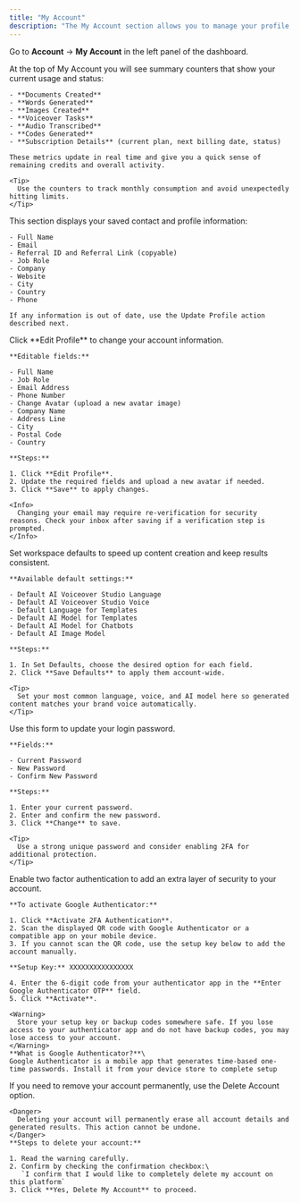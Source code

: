 ```yaml
---
title: "My Account"
description: "The My Account section allows you to manage your profile, security, preferences, and subscription details in one place."
---
```


Go to **Account** → **My Account** in the left panel of the dashboard.

<Steps>
  <Step title="Account overview">
    At the top of My Account you will see summary counters that show your current usage and status:

    - **Documents Created**
    - **Words Generated**
    - **Images Created**
    - **Voiceover Tasks**
    - **Audio Transcribed**
    - **Codes Generated**
    - **Subscription Details** (current plan, next billing date, status)

    These metrics update in real time and give you a quick sense of remaining credits and overall activity.

    <Tip>
      Use the counters to track monthly consumption and avoid unexpectedly hitting limits.
    </Tip>
  </Step>
  <Step title="Personal details">
    This section displays your saved contact and profile information:

    - Full Name
    - Email
    - Referral ID and Referral Link (copyable)
    - Job Role
    - Company
    - Website
    - City
    - Country
    - Phone

    If any information is out of date, use the Update Profile action described next.
  </Step>
  <Step title="Update profile">
    Click **Edit Profile** to change your account information.

    **Editable fields:**

    - Full Name
    - Job Role
    - Email Address
    - Phone Number
    - Change Avatar (upload a new avatar image)
    - Company Name
    - Address Line
    - City
    - Postal Code
    - Country

    **Steps:**

    1. Click **Edit Profile**.
    2. Update the required fields and upload a new avatar if needed.
    3. Click **Save** to apply changes.

    <Info>
      Changing your email may require re-verification for security reasons. Check your inbox after saving if a verification step is prompted.
    </Info>
  </Step>
  <Step title="Set defaults">
    Set workspace defaults to speed up content creation and keep results consistent.

    **Available default settings:**

    - Default AI Voiceover Studio Language
    - Default AI Voiceover Studio Voice
    - Default Language for Templates
    - Default AI Model for Templates
    - Default AI Model for Chatbots
    - Default AI Image Model

    **Steps:**

    1. In Set Defaults, choose the desired option for each field.
    2. Click **Save Defaults** to apply them account-wide.

    <Tip>
      Set your most common language, voice, and AI model here so generated content matches your brand voice automatically.
    </Tip>
  </Step>
  <Step title="Change password">
    Use this form to update your login password.

    **Fields:**

    - Current Password
    - New Password
    - Confirm New Password

    **Steps:**

    1. Enter your current password.
    2. Enter and confirm the new password.
    3. Click **Change** to save.

    <Tip>
      Use a strong unique password and consider enabling 2FA for additional protection.
    </Tip>
  </Step>
  <Step title="2FA authentication">
    Enable two factor authentication to add an extra layer of security to your account.

    **To activate Google Authenticator:**

    1. Click **Activate 2FA Authentication**.
    2. Scan the displayed QR code with Google Authenticator or a compatible app on your mobile device.
    3. If you cannot scan the QR code, use the setup key below to add the account manually.

    **Setup Key:** XXXXXXXXXXXXXXXX

    4. Enter the 6-digit code from your authenticator app in the **Enter Google Authenticator OTP** field.
    5. Click **Activate**.

    <Warning>
      Store your setup key or backup codes somewhere safe. If you lose access to your authenticator app and do not have backup codes, you may lose access to your account.
    </Warning>
    **What is Google Authenticator?**\
    Google Authenticator is a mobile app that generates time-based one-time passwords. Install it from your device store to complete setup
  </Step>
  <Step title="Delete account">
    If you need to remove your account permanently, use the Delete Account option.

    <Danger>
      Deleting your account will permanently erase all account details and generated results. This action cannot be undone.
    </Danger>
    **Steps to delete your account:**

    1. Read the warning carefully.
    2. Confirm by checking the confirmation checkbox:\
       `I confirm that I would like to completely delete my account on this platform`
    3. Click **Yes, Delete My Account** to proceed.
  </Step>
</Steps>